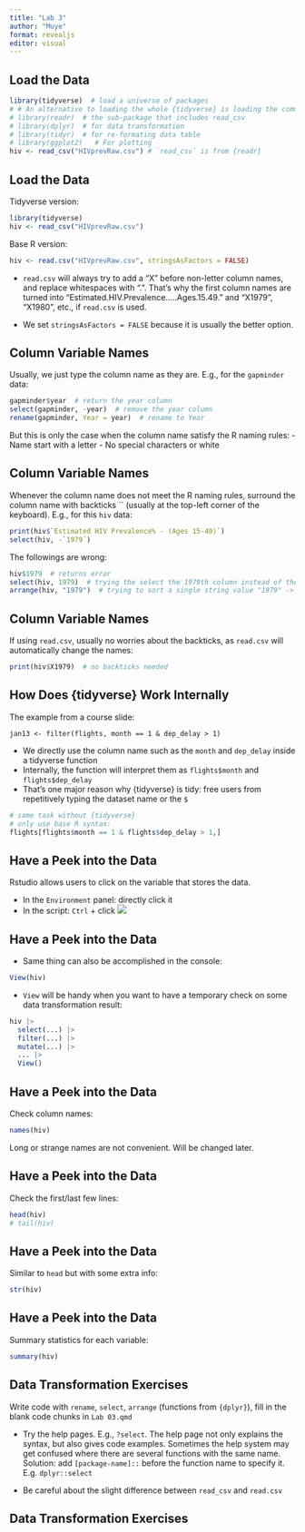 ```yaml
---
title: "Lab 3"
author: "Muye"
format: revealjs
editor: visual
---
```



## Load the Data

```r
library(tidyverse)  # load a universe of packages
# # An alternative to loading the whole {tidyverse} is loading the common sub-packages:  
# library(readr)  # the sub-package that includes read_csv
# library(dplyr)  # for data transformation
# library(tidyr)  # for re-formating data table
# library(ggplot2)   # For plotting
hiv <- read_csv("HIVprevRaw.csv") # `read_csv` is from {readr}
```

## Load the Data

Tidyverse version:
```r
library(tidyverse)
hiv <- read_csv("HIVprevRaw.csv")
```

Base R version:
```r
hiv <- read.csv("HIVprevRaw.csv", stringsAsFactors = FALSE)
```
* `read.csv` will always try to add a "X" before non-letter column names, and replace whitespaces with ".". That's why the first column names are turned into "Estimated.HIV.Prevalence.....Ages.15.49." and "X1979", "X1980", etc., if `read.csv` is used.

* We set `stringsAsFactors = FALSE` because it is usually the better option. 


## Column Variable Names

Usually, we just type the column name as they are. E.g., for the `gapminder` data:
```r
gapminder$year  # return the year column
select(gapminder, -year)  # remove the year column
rename(gapminder, Year = year)  # rename to Year
```
But this is only the case when the column name satisfy the R naming rules:
- Name start with a letter
- No special characters or white

## Column Variable Names

Whenever the column name does not meet the R naming rules, surround the column name with backticks \`\` (usually at the top-left corner of the keyboard). E.g., for this `hiv` data:
```r
print(hiv$`Estimated HIV Prevalence% - (Ages 15-49)`)
select(hiv, -`1979`)
```

The followings are wrong:
```r
hiv$1979  # returns error
select(hiv, 1979)  # trying the select the 1979th column instead of the columne named "1979
arrange(hiv, "1979")  # trying to sort a single string value "1979" -> nothing happens
```

## Column Variable Names
If using `read.csv`, usually no worries about the backticks, as `read.csv` will automatically change the names:
```r
print(hiv$X1979)  # no backticks needed
```

## How Does {tidyverse} Work Internally

The example from a course slide:
```
jan13 <- filter(flights, month == 1 & dep_delay > 1)
```
* We directly use the column name such as the `month` and `dep_delay` inside a tidyverse function
* Internally, the function will interpret them as `flights$month` and `flights$dep_delay`
* That's one major reason why {tidyverse} is tidy: free users from repetitively typing the dataset name or the `$`
```r
# same task without {tidyverse}
# only use base R syntax:
flights[flights$month == 1 & flights$dep_delay > 1,]
```


## Have a Peek into the Data

Rstudio allows users to click on the variable that stores the data.

* In the `Environment` panel: directly click it
* In the script: `Ctrl` + click
![](rstudio-datapanel.png)

## Have a Peek into the Data

* Same thing can also be accomplished in the console:
```r
View(hiv)
```

* `View` will be handy when you want to have a temporary check on some data transformation result:
```r
hiv |>
  select(...) |> 
  filter(...) |> 
  mutate(...) |> 
  ... |> 
  View()
```

## Have a Peek into the Data

Check column names:
```r
names(hiv)
```
Long or strange names are not convenient. Will be changed later.

## Have a Peek into the Data

Check the first/last few lines:
```r
head(hiv)
# tail(hiv)
```
## Have a Peek into the Data

Similar to `head` but with some extra info:
```r
str(hiv)
```


## Have a Peek into the Data

Summary statistics for each variable:
```r
summary(hiv)
```

## Data Transformation Exercises

Write code with `rename`, `select`, `arrange` (functions from `{dplyr}`), fill in the blank code chunks in `Lab 03.qmd`

* Try the help pages. E.g., `?select`. The help page not only explains the syntax, but also gives code examples. Sometimes the help system may get confused where there are several functions with the same name. Solution: add `[package-name]::` before the function name to specify it. E.g. `dplyr::select`

* Be careful about the slight difference between `read_csv` and `read.csv`



## Data Transformation Exercises

<!-- If using `read_csv`: -->
<!-- ```{r, eval=FALSE, echo=TRUE} -->
<!-- hiv <- rename(hiv, Country = `Estimated HIV Prevalence% - (Ages 15-49)`) -->
<!-- hiv <- select(hiv, -(`1979`:`1989`)) -->
<!-- hiv <- arrange(hiv, desc(`2011`)) -->
<!-- ``` -->

<!-- If using `read.csv`: -->
<!-- ```{r, eval=FALSE, echo=TRUE} -->
<!-- hiv <- rename(hiv, Country = Estimated.HIV.Prevalence.....Ages.15.49.) -->
<!-- hiv <- select(hiv, -(X1979:X1989)) -->
<!-- hiv <- arrange(hiv, desc(X2011)) -->
<!-- ``` -->

<!-- ## Data Transformation Exercises -->

<!-- If using `read_csv`: -->
<!-- ```{r, eval=FALSE, echo=TRUE} -->
<!-- hivcopy |> -->
<!--   rename(Country = `Estimated HIV Prevalence% - (Ages 15-49)`) |> -->
<!--   select(-(`1979`:`1989`)) |> -->
<!--   arrange(desc(`2011`)) -->
<!-- ``` -->

<!-- If using `read.csv`: -->
<!-- ```{r, eval=FALSE, echo=TRUE} -->
<!-- hivcopy |> -->
<!--   rename(Country = Estimated.HIV.Prevalence.....Ages.15.49.) |> -->
<!--   select(-(X1979:X1989)) |> -->
<!--   arrange(desc(X2011)) -->
<!-- ``` -->

